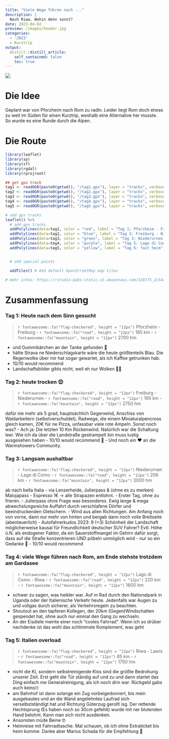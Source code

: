 ```yaml
---
title: "Viele Wege führen nach ..."
description: |
  Nach Riwa. Wohin denn sonst?
date: 2023-04-02
preview: /images/header.jpg
categories: 
  - '2023'
  - Kurztrip
output:
  distill::distill_article:
    self_contained: false
    toc: true
---
```


![](images/header.jpg)

# Die Idee
Geplant war von Pforzheim nach Rom zu radln. Leider liegt Rom doch etwas zu weit im Süden für einen Kurztrip, weshalb eine Alternative her musste. So wurde es eine Runde durch die Alpen.

# Die Route
```r
library(leaflet)
library(sp)
library(sf)
library(rgdal)
library(rprojroot)

## get gpx track
tag1 <- readOGR(paste0(getwd(), "/tag1.gpx"), layer = "tracks", verbose = FALSE)
tag2 <- readOGR(paste0(getwd(), "/tag2.gpx"), layer = "tracks", verbose = FALSE)
tag3 <- readOGR(paste0(getwd(), "/tag3.gpx"), layer = "tracks", verbose = FALSE)
tag4 <- readOGR(paste0(getwd(), "/tag4.gpx"), layer = "tracks", verbose = FALSE)
tag5 <- readOGR(paste0(getwd(), "/tag5.gpx"), layer = "tracks", verbose = FALSE)

# add gpx tracks
leaflet() %>%
  # add gpx tracks
  addPolylines(data=tag1, color = "red", label = "Tag 1; Pforzheim - Freiburg") %>%
  addPolylines(data=tag2, color = "blue", label = "Tag 2: Freiburg - Niederurnen") %>%
  addPolylines(data=tag3, color = "green", label = "Tag 3: Niederurnen - Lago di Como") %>%
  addPolylines(data=tag4, color = "purple", label = "Tag 5: Lago di Como - Lago di Garda") %>%
  addPolylines(data=tag5, color = "yellow", label = "Tag 6: fast heim") %>%


  # add special points

  addTiles() # Add default OpenStreetMap map tiles

# mehr infos: https://rstudio-pubs-static.s3.amazonaws.com/328775_2c54adb6ac734563b88c14bce515b012.html

```
# Zusammenfassung

### Tag 1: Heute nach dem Sinn gesucht
> `r fontawesome::fa("flag-checkered", height = "12px")` Pforzheim - Freiburg - `r fontawesome::fa("road", height = "12px")` 185 km - `r fontawesome::fa("mountain", height = "12px")` 2700 hm 

- und Gummibärchen an der Tanke gefunden 🤝
- hätte Strava ne Niederschlagskarte wäre die heute größtenteils Blau. Die Regenwolke über mir hat sogar gewartet, als ich Kaffee getrunken hab.
- 10/10 would recommend
- Landschaftsbilder gibts nicht, weil eh nur Wolken 🤷‍♂️

### Tag 2: heute trocken 😍
> `r fontawesome::fa("flag-checkered", height = "12px")` Freiburg - Niederurnen - `r fontawesome::fa("road", height = "12px")` 195 km - `r fontawesome::fa("mountain", height = "12px")` 2750 hm 

dafür nie mehr als 5 grad, hauptsächlich Gegenwind, Anschiss von Waldarbeitern (selbstverschuldet), Radwege, die einem Miniaturalpencross gleich kamen, 20€ für ne Pizza, unfassbar viele rote Ampeln. Sonst noch was?
- Ach ja: Die letzten 10 Km Rückenwind. Natürlich war die Schaltung leer. Wie ich da über die Landstraße gestrampelt bin muss lustig ausgesehen haben
- 10/10 would recommend 🤗
- Und noch ein ❤️ an die Warmshowers Community.

### Tag 3: Langsam aushaltbar
> `r fontawesome::fa("flag-checkered", height = "12px")` Niederurnen - Lago di Como - `r fontawesome::fa("road", height = "12px")` 206 km - `r fontawesome::fa("mountain", height = "12px")` 3000 hm 

ab nach bella Italia - via Lenzerheide, Julierpass & (ohne es zu merken) Malojapass
- Espresso 1€ -> alle Strapazen entlohnt.
- Erster Tag, ohne zu frieren.
- Julierpass ohne Frage was besonderes. Ewig lange & mega abwechslungsreiche Auffahrt durch verschlafene Dörfer und beeindruckenden Gletschern.
- Wind aus allen Richtungen. Am Anfang noch von vorne, dann nur mehr von hinten und bergab dann noch volle Breitseite (abenteuerlich)
- Autofahrerkudos 2023: 9 (+3)
Schönheit der Landschaft möglicherweise kausal für Freundlichkeit deutscher SUV Fahrer? Evtl. Höhe ü.N. als endogener Faktor, da ein Sauerstoffmangel im Gehirn dafür sorgt, dass auf die Straße konzentrieren UND pöbeln unmöglich wird - nur so ein Gedanke 🙈
- 10/10 would recommend

### Tag 4: viele Wege führen nach Rom, am Ende stehste trotzdem am Gardasee
> `r fontawesome::fa("flag-checkered", height = "12px")` Lago di Como - Riwa - `r fontawesome::fa("road", height = "12px")` 220 km - `r fontawesome::fa("mountain", height = "12px")` 1600 hm 

- schwer zu sagen, was heikler war. Auf m Rad durch den Nationalpark in Uganda oder der Italienische Verkehr heute. Jedenfalls war Augen zu und vollgas durch sicherer, als Verkehrsregeln zu beachten.
- Shoutout an den tapferen Kollegen, der 20km (Gegen)Windschatten gespendet hat, ohne auch nur einmal den Gang zu wechseln.
- An der Eisdiele meinte einer noch "cooles Fahrrad". Wenn ich so drüber nachdenke ist das wohl das schlimmste Komplement, was geht

### Tag 5: Italien overload
> `r fontawesome::fa("flag-checkered", height = "12px")` Riwa - Lawis - `r fontawesome::fa("road", height = "12px")` 85 km - `r fontawesome::fa("mountain", height = "12px")` 1750 hm 

- nicht die KI, sondern selbstreinigende Klos sind die größte Bedrohung unserer Zeit. Erst geht die Tür ständig auf und zu und dann startet das Ding einfach me Generalreinigung, als ich noch drin war. Rückgeld gabs auch keins🙄
- am Bahnhof ist dann solange ein Zug vorbeigedonnert, bis mein ausgebautes und an die Wand angelehntes Laufrad sich verselbstständigt hat und Richtung Güterzug gerollt isg. Der rettende Hechtsprung (Es haben noch so 30cm gefehlt) wurde mit ner blutenden Hand belohnt. Kann man sich nicht ausdenken.
- Ansonsten müde Beine 🤓
- Heimreise mit Fahrradtasche. Mal schauen, ob ich ohne Extraticket bis heim komme. Danke aber Marius Schada für die Empfehlung 🥳